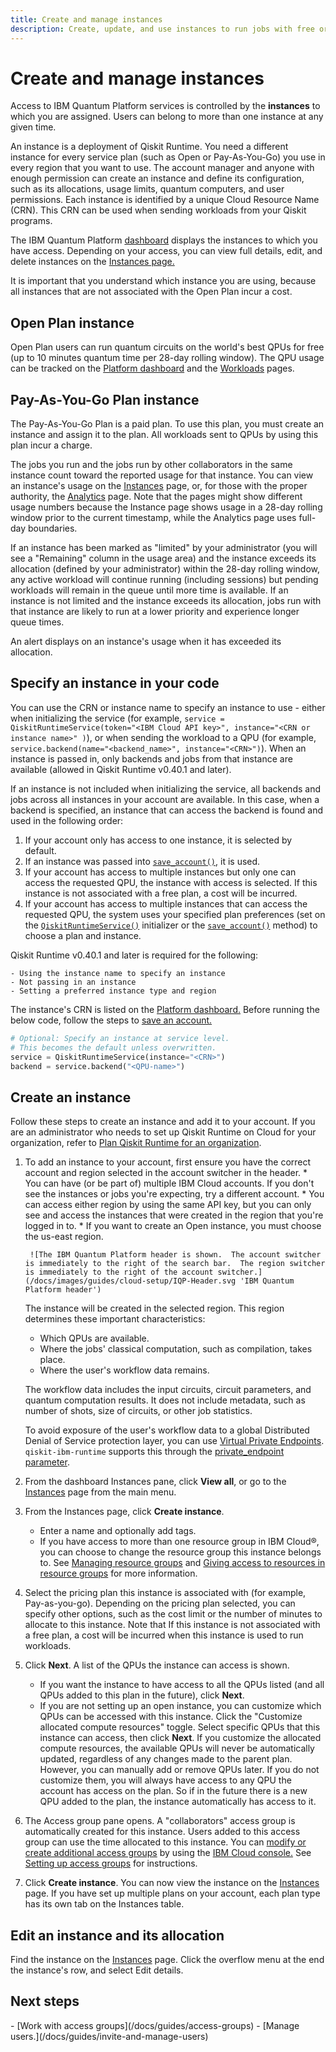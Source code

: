 ```yaml
---
title: Create and manage instances
description: Create, update, and use instances to run jobs with free or paid plans.
---
```

# Create and manage instances

Access to IBM Quantum Platform services is controlled by the **instances** to which you are assigned. Users can belong to more than one instance at any given time.

An instance is a deployment of Qiskit Runtime. You need a different instance for every service plan (such as Open or Pay-As-You-Go) you use in every region that you want to use. The account manager and anyone with enough permission can create an instance and define its configuration, such as its allocations, usage limits, quantum computers, and user permissions. Each instance is identified by a unique Cloud Resource Name (CRN).  This CRN can be used when sending workloads from your Qiskit programs.

The IBM Quantum Platform [dashboard](https://quantum.cloud.ibm.com/) displays the instances to which you have access.  Depending on your access, you can view full details, edit, and delete instances on the [Instances page.](https://quantum.cloud.ibm.com/instances)

It is important that you understand which instance you are using, because all instances that are not associated with the Open Plan incur a cost.

<span id="open-plan"></span>
## Open Plan instance

Open Plan users can run quantum circuits on the world's best QPUs for free (up to 10 minutes quantum time per 28-day rolling window). The QPU usage can be tracked on the [Platform dashboard](https://quantum.cloud.ibm.com/) and the [Workloads](https://quantum.cloud.ibm.com/workloads) pages.

<span id="standard-plan"></span>
## Pay-As-You-Go Plan instance

The Pay-As-You-Go Plan is a paid plan. To use this plan, you must create an instance and assign it to the plan. All workloads sent to QPUs by using this plan incur a charge.

The jobs you run and the jobs run by other collaborators in the same instance count toward the reported usage for that instance. You can view an instance's usage on the [Instances](https://quantum.cloud.ibm.com/instances) page, or, for those with the proper authority, the [Analytics](https://quantum.cloud.ibm.com/analytics) page.  Note that the pages might show different usage numbers because the Instance page shows usage in a 28-day rolling window prior to the current timestamp, while the Analytics page uses full-day boundaries.


If an instance has been marked as "limited" by your administrator (you will see a "Remaining" column in the usage area) and the instance exceeds its allocation (defined by your administrator) within the 28-day rolling window, any active workload will continue running (including sessions) but pending workloads will remain in the queue until more time is available. If an instance is not limited and the instance exceeds its allocation, jobs run with that instance are likely to run at a lower priority and experience longer queue times.

An alert displays on an instance's usage when it has exceeded its allocation.

<span id="connect-instance"></span>
## Specify an instance in your code

You can use the CRN or instance name to specify an instance to use - either when initializing the service (for example, `service = QiskitRuntimeService(token="<IBM Cloud API key>", instance="<CRN or instance name>" )`), or when sending the workload to a QPU (for example, `service.backend(name="<backend_name>", instance="<CRN>")`).  When an instance is passed in, only backends and jobs from that instance are available (allowed in Qiskit Runtime v0.40.1 and later).

If an instance is not included when initializing the service, all backends and jobs across all instances in your account are available. In this case, when a backend is specified, an instance that can access the backend is found and used in the following order:

1. If your account only has access to one instance, it is selected by default.
1. If an instance was passed into [`save_account()`,](/docs/api/qiskit-ibm-runtime/qiskit-runtime-service#save_account) it is used.
2. If your account has access to multiple instances but only one can access the requested QPU, the instance with access is selected. If this instance is not associated with a free plan, a cost will be incurred.
3. If your account has access to multiple instances that can access the requested QPU, the system uses your specified plan preferences (set on the [`QiskitRuntimeService()`](/docs/api/qiskit-ibm-runtime/qiskit-runtime-service#qiskitruntimeservice) initializer or the [`save_account()`](/docs/api/qiskit-ibm-runtime/qiskit-runtime-service#save_account) method) to choose a plan and instance.

<Admonition type="important">
Qiskit Runtime v0.40.1 and later is required for the following:

    - Using the instance name to specify an instance
    - Not passing in an instance
    - Setting a preferred instance type and region
</Admonition>

The instance's CRN is listed on the [Platform dashboard.](https://quantum.cloud.ibm.com/) Before running the below code, follow the steps to [save an account.](/docs/guides/cloud-setup#cloud-save)

```python
# Optional: Specify an instance at service level.
# This becomes the default unless overwritten.
service = QiskitRuntimeService(instance="<CRN>")
backend = service.backend("<QPU-name>")
```

<span id="add-instance"></span>
## Create an instance

Follow these steps to create an instance and add it to your account. If you are an administrator who needs to set up Qiskit Runtime on Cloud for your organization, refer to [Plan Qiskit Runtime for an organization](/docs/guides/considerations-set-up-runtime).

<span id="switcher"></span>
1. To add an instance to your account, first ensure you have the correct account and region selected in the account switcher in the header.
        * You can have (or be part of) multiple IBM Cloud accounts.  If you don't see the instances or jobs you're expecting, try a different account.
        * You can access either region by using the same API key, but you can only see and access the instances that were created in the region that you're logged in to.
        * If you want to create an Open instance, you must choose the us-east region.

        ![The IBM Quantum Platform header is shown.  The account switcher is immediately to the right of the search bar.  The region switcher is immediately to the right of the account switcher.](/docs/images/guides/cloud-setup/IQP-Header.svg 'IBM Quantum Platform header')

   <span id="regions"></span>
   <Admonition type="note" title="About regions">
   The instance will be created in the selected region. This region determines these important characteristics:
     * Which QPUs are available.
     * Where the jobs' classical computation, such as compilation, takes place.
     * Where the user's workflow data remains.

    The workflow data includes the input circuits, circuit parameters, and quantum computation results.  It does not include metadata, such as number of shots, size of circuits, or other job statistics.

   To avoid exposure of the user's workflow data to a global Distributed Denial of Service protection layer, you can use [Virtual Private Endpoints](https://cloud.ibm.com/docs/overview?topic=overview-endpoints-support). `qiskit-ibm-runtime` supports this through the [private_endpoint parameter](/docs/api/qiskit-ibm-runtime/qiskit-runtime-service).
   </Admonition>

1. From the dashboard Instances pane, click **View all**, or go to the [Instances](https://quantum.cloud.ibm.com/instances) page from the main menu.
1. From the Instances page, click **Create instance**.
    * Enter a name and optionally add tags.
    * If you have access to more than one resource group in IBM Cloud&reg;, you can choose to change the resource group this instance belongs to. See [Managing resource groups](https://cloud.ibm.com/docs/account?topic=account-rgs&interface=ui) and [Giving access to resources in resource groups](https://cloud.ibm.com/docs/account?topic=account-rgs_manage_access) for more information.
1. Select the pricing plan this instance is associated with (for example, Pay-as-you-go). Depending on the pricing plan selected, you can specify other options, such as the cost limit or the number of minutes to allocate to this instance. Note that If this instance is not associated with a free plan, a cost will be incurred when this instance is used to run workloads.
1. Click **Next**. A list of the QPUs the instance can access is shown.
    - If you want the instance to have access to all the QPUs listed (and all QPUs added to this plan in the future), click **Next**.
    - If you are not setting up an open instance, you can customize which QPUs can be accessed with this instance. Click the "Customize allocated compute resources" toggle. Select specific QPUs that this instance can access, then click **Next**.
        <Admonition type="note">
      If you customize the allocated compute resources, the available QPUs will never be automatically updated, regardless of any changes made to the parent plan.  However, you can manually add or remove QPUs later. If you do not customize them, you will always have access to any QPU the account has access on the plan. So if in the future there is a new QPU added to the plan, the instance automatically has access to it.
        </Admonition>
1. The Access group pane opens. A "collaborators" access group is automatically created for this instance. Users added to this access group can use the time allocated to this instance. You can [modify or create additional access groups](/docs/guides/access-groups) by using the [IBM Cloud console.](https://cloud.ibm.com/iam/groups) See [Setting up access groups](https://cloud.ibm.com/docs/account?topic=account-groups&interface=ui) for instructions.
1. Click **Create instance**. You can now view the instance on the [Instances](https://quantum.cloud.ibm.com/instances) page. If you have set up multiple plans on your account, each plan type has its own tab on the Instances table.

## Edit an instance and its allocation

Find the instance on the [Instances](https://quantum.cloud.ibm.com/instances) page. Click the overflow menu at the end the instance's row, and select Edit details.

## Next steps

<Admonition type="tip" title="Recommendations">
    - [Work with access groups](/docs/guides/access-groups)
    - [Manage users.](/docs/guides/invite-and-manage-users)
</Admonition>